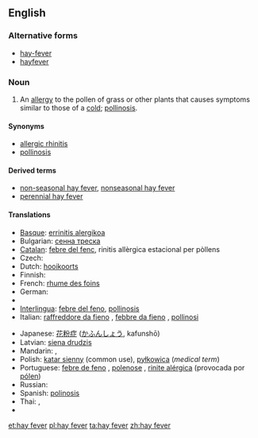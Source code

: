 ==English==

===Alternative forms===
*[[hay-fever]]
*[[hayfever]]

===Noun===
{{wikipedia}}
{{en-noun|sg=[[hay]] [[fever]]|-}}

# An [[allergy]] to the pollen of grass or other plants that causes symptoms similar to those of a [[cold]]; [[pollinosis]].

====Synonyms====
*[[allergic rhinitis]]
*[[pollinosis]]

====Derived terms====
*[[non-seasonal hay fever]], [[nonseasonal hay fever]]
*[[perennial hay fever]]

====Translations====
{{trans-top|allergy to pollen}}
* [[Basque]]: [[errinitis alergikoa]]
* Bulgarian: [[сенна треска]]
* [[Catalan]]: [[febre del fenc]], rinitis allèrgica estacional per pòllens
* Czech: {{t-|cs|senná rýma|f}}
* Dutch: [[hooikoorts]] {{f}}
* Finnish: {{t-|fi|heinänuha}}
* French: [[rhume des foins]] {{m}}
* German: {{t+|de|Heuschnupfen|m}}
* {{trreq|Hebrew}}
* [[Interlingua]]: [[febre del feno]], [[pollinosis]]
* Italian: [[raffreddore da fieno]] {{m}}, [[febbre da fieno]] {{f}}, [[pollinosi]] {{f}}
{{trans-mid}}
* Japanese: [[花粉症]] ([[かふんしょう]], kafunshō)
* Latvian: [[siena drudzis]]
* Mandarin: {{t|zh|花粉病|tr=huafenbing|sc=Hani}},  {{t|zh|枯草熱|sc=Hani}}
* Polish: [[katar sienny]] (common use), [[pyłkowica]] (''medical term'')
* Portuguese: [[febre de feno]] {{f}}, [[polenose]] {{f}}, [[rinite alérgica]] (provocada por [[pólen]]) {{f}}
* Russian: {{t|ru|сенная лихорадка|f|sc=Cyrl|tr=s'ennája lixorádka}}
* Spanish: [[polinosis]]
* Thai: {{t|th|แพ้อากาศ|tr=páe aagàat|sc=Thai}},  {{t|th|ไข้ละอองฟาง|tr=kâi láong faang|sc=Thai}}
* {{trreq|Welsh}}
{{trans-bottom}}

[[et:hay fever]]
[[pl:hay fever]]
[[ta:hay fever]]
[[zh:hay fever]]